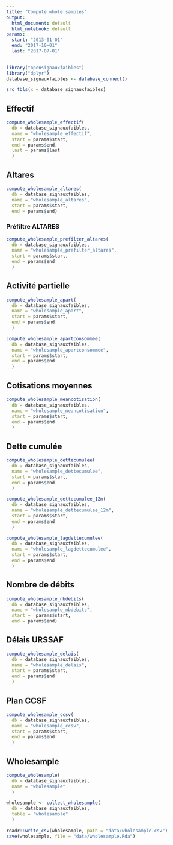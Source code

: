 ```yaml
---
title: "Compute whole samples"
output:
  html_document: default
  html_notebook: default
params: 
  start: "2013-01-01"
  end: "2017-10-01"
  last: "2017-07-01"
---
```


```r
library("opensignauxfaibles")
library("dplyr")
database_signauxfaibles <- database_connect()
```

```r
src_tbls(x = database_signauxfaibles)
```

## Effectif

```r
compute_wholesample_effectif(
  db = database_signauxfaibles,
  name = "wholesample_effectif",
  start = params$start,
  end = params$end, 
  last = params$last
  )
```

## Altares

```r
compute_wholesample_altares(
  db = database_signauxfaibles,
  name = "wholesample_altares",
  start = params$start,
  end = params$end)
```

### Préfiltre ALTARES

```r
compute_wholesample_prefilter_altares(
  db = database_signauxfaibles,
  name = "wholesample_prefilter_altares",
  start = params$start,
  end = params$end
  )
```

## Activité partielle

```r
compute_wholesample_apart(
  db = database_signauxfaibles,
  name = "wholesample_apart",
  start = params$start,
  end = params$end
  )
```

```r
compute_wholesample_apartconsommee(
  db = database_signauxfaibles,
  name = "wholesample_apartconsommee",
  start = params$start,
  end = params$end
  )
```

## Cotisations moyennes

```r
compute_wholesample_meancotisation(
  db = database_signauxfaibles,
  name = "wholesample_meancotisation",
  start = params$start,
  end = params$end
  )
```

## Dette cumulée 

```r
compute_wholesample_dettecumulee(
  db = database_signauxfaibles,
  name = "wholesample_dettecumulee",
  start = params$start,
  end = params$end
  )
```


```r
compute_wholesample_dettecumulee_12m(
  db = database_signauxfaibles,
  name = "wholesample_dettecumulee_12m",
  start = params$start,
  end = params$end
  )
```

```r
compute_wholesample_lagdettecumulee(
  db = database_signauxfaibles,
  name = "wholesample_lagdettecumulee",
  start = params$start,
  end = params$end
  )
```

## Nombre de débits

```r
compute_wholesample_nbdebits(
  db = database_signauxfaibles,
  name = "wholesample_nbdebits",
  start =  params$start,
  end = params$end)
```

## Délais URSSAF

```r
compute_wholesample_delais(
  db = database_signauxfaibles,
  name = "wholesample_delais",
  start = params$start,
  end = params$end
  )
```

## Plan CCSF

```r
compute_wholesample_ccsv(
  db = database_signauxfaibles,
  name = "wholesample_ccsv",
  start = params$start,
  end = params$end
  )
```

## Wholesample

```r
compute_wholesample(
  db = database_signauxfaibles, 
  name = "wholesample"
  )
```


```r
wholesample <- collect_wholesample(
  db = database_signauxfaibles, 
  table = "wholesample"
  )
```

```r
readr::write_csv(wholesample, path = "data/wholesample.csv")
save(wholesample, file = "data/wholesample.Rda")
```

